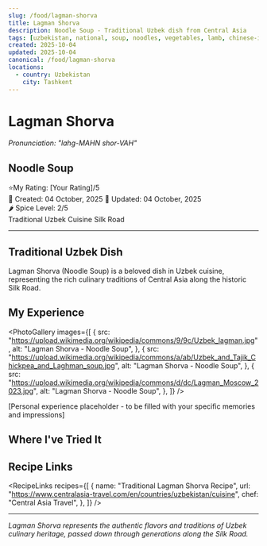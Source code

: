 ```yaml
---
slug: /food/lagman-shorva
title: Lagman Shorva
description: Noodle Soup - Traditional Uzbek dish from Central Asia
tags: [uzbekistan, national, soup, noodles, vegetables, lamb, chinese-influence]
created: 2025-10-04
updated: 2025-10-04
canonical: /food/lagman-shorva
locations:
  - country: Uzbekistan
    city: Tashkent
---
```



# Lagman Shorva

_Pronunciation: "lahg-MAHN shor-VAH"_

## Noodle Soup

<div className="food-rating">
  <span className="star">⭐</span>My Rating: [Your Rating]/5
</div>

<div className="food-metadata">
  <span className="food-date">📅 Created: 04 October, 2025</span>
  <span className="food-date">🔄 Updated: 04 October, 2025</span>
</div>

<div className="spice-level">🌶️ Spice Level: 2/5</div>

<div className="food-tags">
  <span className="food-tag">Traditional</span>
  <span className="food-tag">Uzbek Cuisine</span>
  <span className="food-tag">Silk Road</span>
</div>

---

## Traditional Uzbek Dish

Lagman Shorva (Noodle Soup) is a beloved dish in Uzbek cuisine, representing the rich culinary traditions of Central Asia along the historic Silk Road.

## My Experience

<PhotoGallery
  images={[
    {
      src: "https://upload.wikimedia.org/wikipedia/commons/9/9c/Uzbek_lagman.jpg",
      alt: "Lagman Shorva - Noodle Soup",
    },
    {
      src: "https://upload.wikimedia.org/wikipedia/commons/a/ab/Uzbek_and_Tajik_Chickpea_and_Laghman_soup.jpg",
      alt: "Lagman Shorva - Noodle Soup",
    },
    {
      src: "https://upload.wikimedia.org/wikipedia/commons/d/dc/Lagman_Moscow_2023.jpg",
      alt: "Lagman Shorva - Noodle Soup",
    },
  ]}
/>

[Personal experience placeholder - to be filled with your specific memories and impressions]

## Where I've Tried It

<MapEmbed
  location="Tashkent, Uzbekistan"
  description="Traditional preparation across Uzbekistan"
/>

## Recipe Links

<RecipeLinks
  recipes={[
    {
      name: "Traditional Lagman Shorva Recipe",
      url: "https://www.centralasia-travel.com/en/countries/uzbekistan/cuisine",
      chef: "Central Asia Travel",
    },
  ]}
/>

---

_Lagman Shorva represents the authentic flavors and traditions of Uzbek culinary heritage, passed down through generations along the Silk Road._
